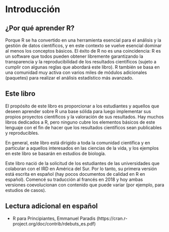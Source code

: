 # Introducción {#intro}

## ¿Por qué aprender R?
Porque R se ha convertido en una herramienta esencial para el análisis y la gestión de datos científicos, y en este contexto se vuelve esencial dominar al menos los conceptos básicos. El éxito de R no es una coincidencia: R es un software que todos pueden obtener libremente garantizando la transparencia y la reproducibilidad de los resultados científicos (sujeto a cumplir con algunas reglas que abordará este libro). R también se basa en una comunidad muy activa con varios miles de módulos adicionales (paquetes) para realizar el análisis estadístico más avanzado.

## Este libro
El propósito de este libro es proporcionar a los estudiantes y aquellos que deseen aprender sobre R una base sólida para luego implementar sus propios proyectos científicos y la valoración de sus resultados. Hay muchos libros dedicados a R, pero ninguno cubre los elementos básicos de este lenguaje con el fin de hacer que los resultados científicos sean publicables y reproducibles.

En general, este libro está dirigido a toda la comunidad científica y en particular a aquellos interesados en las ciencias de la vida, y los ejemplos en este libro se basarán en estudios de biología.

Este libro nació de la solicitud de los estudiantes de las universidades que colaboran con el IRD en América del Sur. Por lo tanto, su primera versión está escrita en español (hay pocos documentos de calidad en R en español). Comencé su traducción al francés en 2018 y hoy ambas versiones coevolucionan con contenido que puede variar (por ejemplo, para estudios de casos).

## Lectura adicional en español

* R para Principiantes, Emmanuel Paradis (https://cran.r-project.org/doc/contrib/rdebuts_es.pdf)
